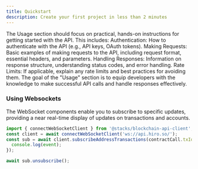 ```yaml
---
title: Quickstart
description: Create your first project in less than 2 minutes
---
```


The Usage section should focus on practical, hands-on instructions for getting started with the API. This includes:
Authentication: How to authenticate with the API (e.g., API keys, OAuth tokens).
Making Requests: Basic examples of making requests to the API, including request format, essential headers, and parameters.
Handling Responses: Information on response structure, understanding status codes, and error handling.
Rate Limits: If applicable, explain any rate limits and best practices for avoiding them.
The goal of the "Usage" section is to equip developers with the knowledge to make successful API calls and handle responses effectively.

### Using Websockets

The WebSocket components enable you to subscribe to specific updates, providing a near real-time display of updates on transactions and accounts.

```ts
import { connectWebSocketClient } from '@stacks/blockchain-api-client';
const client = await connectWebSocketClient('ws://api.hiro.so/');
const sub = await client.subscribeAddressTransactions(contractCall.txId, event => {
  console.log(event);
});

await sub.unsubscribe();
```